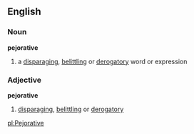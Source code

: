 ==English==
===Noun===
'''pejorative'''
#a [[disparaging]], [[belittling]] or [[derogatory]] word or expression

===Adjective===
'''pejorative'''
# [[disparaging]], [[belittling]] or [[derogatory]]

[[pl:Pejorative]]